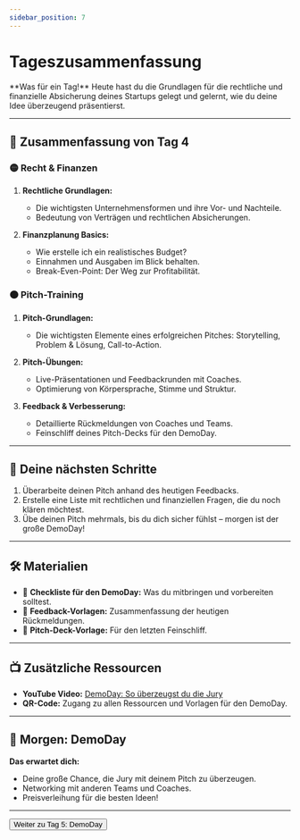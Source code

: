 ```yaml
---
sidebar_position: 7
---
```


# Tageszusammenfassung

<Admonition type="info" icon="🔄">
  **Was für ein Tag!**  
  Heute hast du die Grundlagen für die rechtliche und finanzielle Absicherung deines Startups gelegt und gelernt, wie du deine Idee überzeugend präsentierst.
</Admonition>

---

## 🎯 **Zusammenfassung von Tag 4**

### 🟡 **Recht & Finanzen**  
1. **Rechtliche Grundlagen:**  
   - Die wichtigsten Unternehmensformen und ihre Vor- und Nachteile.  
   - Bedeutung von Verträgen und rechtlichen Absicherungen.  

2. **Finanzplanung Basics:**  
   - Wie erstelle ich ein realistisches Budget?  
   - Einnahmen und Ausgaben im Blick behalten.  
   - Break-Even-Point: Der Weg zur Profitabilität.  

### 🟠 **Pitch-Training**  
1. **Pitch-Grundlagen:**  
   - Die wichtigsten Elemente eines erfolgreichen Pitches: Storytelling, Problem & Lösung, Call-to-Action.  

2. **Pitch-Übungen:**  
   - Live-Präsentationen und Feedbackrunden mit Coaches.  
   - Optimierung von Körpersprache, Stimme und Struktur.  

3. **Feedback & Verbesserung:**  
   - Detaillierte Rückmeldungen von Coaches und Teams.  
   - Feinschliff deines Pitch-Decks für den DemoDay.  

---

## 🚀 **Deine nächsten Schritte**

1. Überarbeite deinen Pitch anhand des heutigen Feedbacks.  
2. Erstelle eine Liste mit rechtlichen und finanziellen Fragen, die du noch klären möchtest.  
3. Übe deinen Pitch mehrmals, bis du dich sicher fühlst – morgen ist der große DemoDay!  

---

## 🛠️ **Materialien**

- 📄 **Checkliste für den DemoDay:** Was du mitbringen und vorbereiten solltest.  
- 📝 **Feedback-Vorlagen:** Zusammenfassung der heutigen Rückmeldungen.  
- 🎤 **Pitch-Deck-Vorlage:** Für den letzten Feinschliff.  

---

## 📺 **Zusätzliche Ressourcen**

- **YouTube Video:** [DemoDay: So überzeugst du die Jury](https://www.youtube.com/watch?v=example)  
- **QR-Code:** Zugang zu allen Ressourcen und Vorlagen für den DemoDay.  

---

## 📍 **Morgen: DemoDay**

**Das erwartet dich:**  
- Deine große Chance, die Jury mit deinem Pitch zu überzeugen.  
- Networking mit anderen Teams und Coaches.  
- Preisverleihung für die besten Ideen!

---

<Button destination="/roadmap/docs/yfn-school/day5/overview">
  Weiter zu Tag 5: DemoDay
</Button>